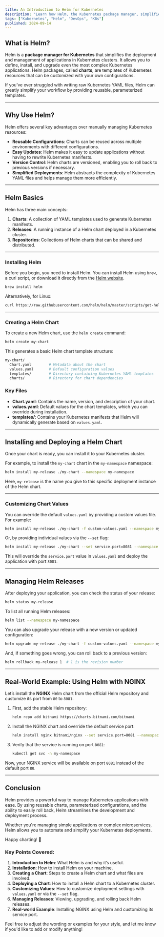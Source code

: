 ```yaml
---
title: An Introduction to Helm for Kubernetes
description: "Learn how Helm, the Kubernetes package manager, simplifies the deployment and management of applications in Kubernetes clusters. This guide covers the basics of Helm, creating charts, customizing values, and deploying applications with real-world examples like NGINX."
tags: ["Kubernetes", "Helm", "DevOps", "K8s"]
published: 2024-09-14
---
```


## What is Helm?

Helm is a **package manager for Kubernetes** that simplifies the deployment and management of applications in Kubernetes clusters. It allows you to define, install, and upgrade even the most complex Kubernetes applications. Helm packages, called **charts**, are templates of Kubernetes resources that can be customized with your own configurations.

If you’ve ever struggled with writing raw Kubernetes YAML files, Helm can greatly simplify your workflow by providing reusable, parameterized templates.

---

## Why Use Helm?

Helm offers several key advantages over manually managing Kubernetes resources:

- **Reusable Configurations**: Charts can be reused across multiple environments with different configurations.
- **Easy Updates**: Helm makes it easy to update applications without having to rewrite Kubernetes manifests.
- **Version Control**: Helm charts are versioned, enabling you to roll back to previous versions if necessary.
- **Simplified Deployments**: Helm abstracts the complexity of Kubernetes YAML files and helps manage them more efficiently.

---

## Helm Basics

Helm has three main concepts:

1. **Charts**: A collection of YAML templates used to generate Kubernetes manifests.
2. **Releases**: A running instance of a Helm chart deployed in a Kubernetes cluster.
3. **Repositories**: Collections of Helm charts that can be shared and distributed.

---

### Installing Helm

Before you begin, you need to install Helm. You can install Helm using `brew`, a curl script, or download it directly from the [Helm website](https://helm.sh/docs/intro/install/).

```bash
brew install helm
```

Alternatively, for Linux:

```bash
curl https://raw.githubusercontent.com/helm/helm/master/scripts/get-helm-3 | bash
```

---

### Creating a Helm Chart

To create a new Helm chart, use the `helm create` command:

```bash
helm create my-chart
```

This generates a basic Helm chart template structure:

```bash
my-chart/
  Chart.yaml        # Metadata about the chart
  values.yaml       # Default configuration values
  templates/        # Directory containing Kubernetes YAML templates
  charts/           # Directory for chart dependencies
```

### Key Files

- **Chart.yaml**: Contains the name, version, and description of your chart.
- **values.yaml**: Default values for the chart templates, which you can override during installation.
- **templates/**: Contains your Kubernetes manifests that Helm will dynamically generate based on `values.yaml`.

---

## Installing and Deploying a Helm Chart

Once your chart is ready, you can install it to your Kubernetes cluster.

For example, to install the `my-chart` chart in the `my-namespace` namespace:

```bash
helm install my-release ./my-chart --namespace my-namespace
```

Here, `my-release` is the name you give to this specific deployment instance of the Helm chart.

---

### Customizing Chart Values

You can override the default `values.yaml` by providing a custom values file. For example:

```bash
helm install my-release ./my-chart -f custom-values.yaml --namespace my-namespace
```

Or, by providing individual values via the `--set` flag:

```bash
helm install my-release ./my-chart --set service.port=8081 --namespace my-namespace
```

This will override the `service.port` value in `values.yaml` and deploy the application with port `8081`.

---

## Managing Helm Releases

After deploying your application, you can check the status of your release:

```bash
helm status my-release
```

To list all running Helm releases:

```bash
helm list --namespace my-namespace
```

You can also upgrade your release with a new version or updated configuration:

```bash
helm upgrade my-release ./my-chart -f custom-values.yaml --namespace my-namespace
```

And, if something goes wrong, you can roll back to a previous version:

```bash
helm rollback my-release 1  # 1 is the revision number
```

---

## Real-World Example: Using Helm with NGINX

Let’s install the **NGINX** Helm chart from the official Helm repository and customize its port from `80` to `8081`.

1. First, add the stable Helm repository:

   ```bash
   helm repo add bitnami https://charts.bitnami.com/bitnami
   ```

2. Install the NGINX chart and override the default service port:

   ```bash
   helm install nginx bitnami/nginx --set service.port=8081 --namespace my-namespace
   ```

3. Verify that the service is running on port `8081`:

   ```bash
   kubectl get svc -n my-namespace
   ```

Now, your NGINX service will be available on port `8081` instead of the default port `80`.

---

## Conclusion

Helm provides a powerful way to manage Kubernetes applications with ease. By using reusable charts, parameterized configurations, and the ability to easily roll back, Helm streamlines the development and deployment process.

Whether you're managing simple applications or complex microservices, Helm allows you to automate and simplify your Kubernetes deployments.

Happy charting! 🚀


### Key Points Covered:
1. **Introduction to Helm**: What Helm is and why it’s useful.
2. **Installation**: How to install Helm on your machine.
3. **Creating a Chart**: Steps to create a Helm chart and what files are involved.
4. **Deploying a Chart**: How to install a Helm chart to a Kubernetes cluster.
5. **Customizing Values**: How to customize deployment settings with `values.yaml` or via the `--set` flag.
6. **Managing Releases**: Viewing, upgrading, and rolling back Helm releases.
7. **Real-world Example**: Installing NGINX using Helm and customizing its service port.

Feel free to adjust the wording or examples for your style, and let me know if you'd like to add or modify anything!